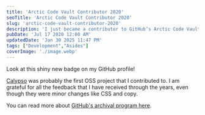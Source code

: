 ```yaml
---
title: 'Arctic Code Vault Contributor 2020'
seoTitle: 'Arctic Code Vault Contributor 2020'
slug: 'arctic-code-vault-contributor-2020'
description: 'I just became a contributor to GitHub’s Arctic Code Vault program.'
pubDate: 'Jul 17 2020 12:00 AM'
updatedDate: 'Jan 30 2025 11:47 PM'
tags: ["Development","Asides"]
coverImage: './image.webp'
---
```


Look at this shiny new badge on my GitHub profile!


<R2Image imageKey="assets/arctic-code-vault-contributor-2020-11a1638e-cd98-809b-82ed-d8ed8401b993.png" alt="A screenshot from GitHub that shows the new Arctic Code Vault contributor badge" />


[Calypso](https://github.com/Automattic/wp-calypso) was probably the first OSS project that I contributed to. I am grateful for all the feedback that I have received through the years, even though they were minor changes like CSS and copy.


You can read more about [GitHub's archival program here](https://github.blog/2020-07-16-github-archive-program-the-journey-of-the-worlds-open-source-code-to-the-arctic/).

